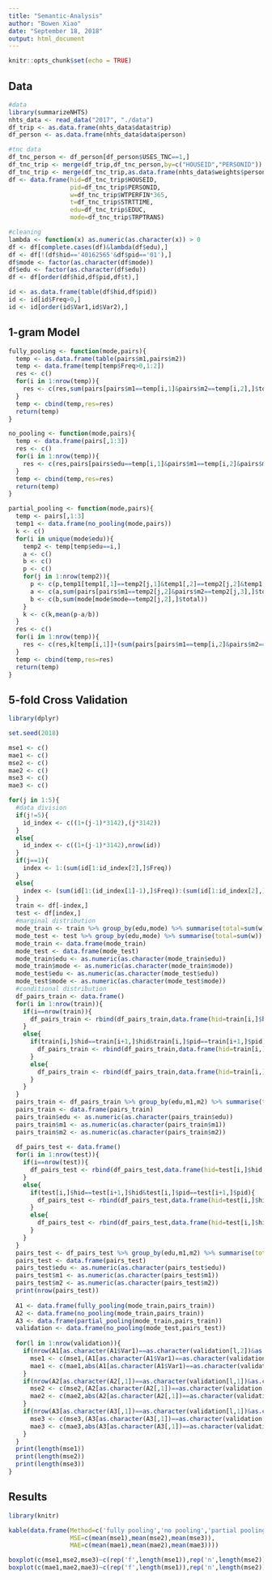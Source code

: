 ---
title: "Semantic-Analysis"
author: "Bowen Xiao"
date: "September 18, 2018"
output: html_document
---

```{r setup, include=FALSE}
knitr::opts_chunk$set(echo = TRUE)
```

## Data

```{r}
#data
library(summarizeNHTS)
nhts_data <- read_data("2017", "./data")
df_trip <- as.data.frame(nhts_data$data$trip)
df_person <- as.data.frame(nhts_data$data$person)

#tnc data
df_tnc_person <- df_person[df_person$USES_TNC==1,]
df_tnc_trip <- merge(df_trip,df_tnc_person,by=c("HOUSEID","PERSONID"))
df_tnc_trip <- merge(df_tnc_trip,as.data.frame(nhts_data$weights$person),by=c("HOUSEID","PERSONID"))
df <- data.frame(hid=df_tnc_trip$HOUSEID,
                 pid=df_tnc_trip$PERSONID,
                 w=df_tnc_trip$WTPERFIN*365,
                 t=df_tnc_trip$STRTTIME,
                 edu=df_tnc_trip$EDUC,
                 mode=df_tnc_trip$TRPTRANS)

#cleaning
lambda <- function(x) as.numeric(as.character(x)) > 0
df <- df[complete.cases(df)&lambda(df$edu),]
df <- df[!(df$hid=='40162565'&df$pid=='01'),]
df$mode <- factor(as.character(df$mode))
df$edu <- factor(as.character(df$edu))
df <- df[order(df$hid,df$pid,df$t),]

id <- as.data.frame(table(df$hid,df$pid))
id <- id[id$Freq>0,]
id <- id[order(id$Var1,id$Var2),]
```

## 1-gram Model

```{r}
fully_pooling <- function(mode,pairs){
  temp <- as.data.frame(table(pairs$m1,pairs$m2))
  temp <- data.frame(temp[temp$Freq>0,1:2])
  res <- c()
  for(i in 1:nrow(temp)){
    res <- c(res,sum(pairs[pairs$m1==temp[i,1]&pairs$m2==temp[i,2],]$total)/sum(mode[mode$mode==temp[i,1],]$total))
  }
  temp <- cbind(temp,res=res)
  return(temp)
}

no_pooling <- function(mode,pairs){
  temp <- data.frame(pairs[,1:3])
  res <- c()
  for(i in 1:nrow(temp)){
    res <- c(res,pairs[pairs$edu==temp[i,1]&pairs$m1==temp[i,2]&pairs$m2==temp[i,3],]$total/mode[mode$edu==temp[i,1]&mode$mode==temp[i,2],]$total)
  }
  temp <- cbind(temp,res=res)
  return(temp)
}

partial_pooling <- function(mode,pairs){
  temp <- pairs[,1:3]
  temp1 <- data.frame(no_pooling(mode,pairs))
  k <- c()
  for(i in unique(mode$edu)){
    temp2 <- temp[temp$edu==i,]
    a <- c()
    b <- c()
    p <- c()
    for(j in 1:nrow(temp2)){
      p <- c(p,temp1[temp1[,1]==temp2[j,1]&temp1[,2]==temp2[j,2]&temp1[,3]==temp2[j,3],4])
      a <- c(a,sum(pairs[pairs$m1==temp2[j,2]&pairs$m2==temp2[j,3],]$total))
      b <- c(b,sum(mode[mode$mode==temp2[j,2],]$total))
    }
    k <- c(k,mean(p-a/b))
  }
  res <- c()
  for(i in 1:nrow(temp)){
    res <- c(res,k[temp[i,1]]+(sum(pairs[pairs$m1==temp[i,2]&pairs$m2==temp[i,3],]$total))/sum(mode[mode$mode==temp[i,2],]$total))
  }
  temp <- cbind(temp,res=res)
  return(temp)
}
```

## 5-fold Cross Validation

```{r}
library(dplyr)

set.seed(2018)

mse1 <- c()
mae1 <- c()
mse2 <- c()
mae2 <- c()
mse3 <- c()
mae3 <- c()

for(j in 1:5){
  #data division
  if(j!=5){
    id_index <- c((1+(j-1)*3142),(j*3142))
  }
  else{
    id_index <- c((1+(j-1)*3142),nrow(id))
  }
  if(j==1){
    index <- 1:(sum(id[1:id_index[2],]$Freq))
  }
  else{
    index <- (sum(id[1:(id_index[1]-1),]$Freq)):(sum(id[1:id_index[2],]$Freq))
  }
  train <- df[-index,]
  test <- df[index,]
  #marginal distribution
  mode_train <- train %>% group_by(edu,mode) %>% summarise(total=sum(w))
  mode_test <- test %>% group_by(edu,mode) %>% summarise(total=sum(w))
  mode_train <- data.frame(mode_train)
  mode_test <- data.frame(mode_test)
  mode_train$edu <- as.numeric(as.character(mode_train$edu))
  mode_train$mode <- as.numeric(as.character(mode_train$mode))
  mode_test$edu <- as.numeric(as.character(mode_test$edu))
  mode_test$mode <- as.numeric(as.character(mode_test$mode))
  #conditional distribution
  df_pairs_train <- data.frame()
  for(i in 1:nrow(train)){
    if(i==nrow(train)){
      df_pairs_train <- rbind(df_pairs_train,data.frame(hid=train[i,]$hid,pid=train[i,]$pid,w=train[i,]$w,edu=train[i,]$edu,m1=as.character(train[i,]$mode),m2='0'))
    }
    else{
      if(train[i,]$hid==train[i+1,]$hid&train[i,]$pid==train[i+1,]$pid){
        df_pairs_train <- rbind(df_pairs_train,data.frame(hid=train[i,]$hid,pid=train[i,]$pid,w=train[i,]$w,edu=train[i,]$edu,m1=as.character(train[i,]$mode),m2=as.character(train[i+1,]$mode)))
      }
      else{
        df_pairs_train <- rbind(df_pairs_train,data.frame(hid=train[i,]$hid,pid=train[i,]$pid,w=train[i,]$w,edu=train[i,]$edu,m1=as.character(train[i,]$mode),m2='0'))
      }
    }
  }
  pairs_train <- df_pairs_train %>% group_by(edu,m1,m2) %>% summarise(total=sum(w))
  pairs_train <- data.frame(pairs_train)
  pairs_train$edu <- as.numeric(as.character(pairs_train$edu))
  pairs_train$m1 <- as.numeric(as.character(pairs_train$m1))
  pairs_train$m2 <- as.numeric(as.character(pairs_train$m2))
  
  df_pairs_test <- data.frame()
  for(i in 1:nrow(test)){
    if(i==nrow(test)){
      df_pairs_test <- rbind(df_pairs_test,data.frame(hid=test[i,]$hid,pid=test[i,]$pid,w=test[i,]$w,edu=test[i,]$edu,m1=as.character(test[i,]$mode),m2='0'))
    }
    else{
      if(test[i,]$hid==test[i+1,]$hid&test[i,]$pid==test[i+1,]$pid){
        df_pairs_test <- rbind(df_pairs_test,data.frame(hid=test[i,]$hid,pid=test[i,]$pid,w=test[i,]$w,edu=test[i,]$edu,m1=as.character(test[i,]$mode),m2=as.character(test[i+1,]$mode)))
      }
      else{
        df_pairs_test <- rbind(df_pairs_test,data.frame(hid=test[i,]$hid,pid=test[i,]$pid,w=test[i,]$w,edu=test[i,]$edu,m1=as.character(test[i,]$mode),m2='0'))
      }
    }
  }
  pairs_test <- df_pairs_test %>% group_by(edu,m1,m2) %>% summarise(total=sum(w))
  pairs_test <- data.frame(pairs_test)
  pairs_test$edu <- as.numeric(as.character(pairs_test$edu))
  pairs_test$m1 <- as.numeric(as.character(pairs_test$m1))
  pairs_test$m2 <- as.numeric(as.character(pairs_test$m2))
  print(nrow(pairs_test))
  
  A1 <- data.frame(fully_pooling(mode_train,pairs_train))
  A2 <- data.frame(no_pooling(mode_train,pairs_train))
  A3 <- data.frame(partial_pooling(mode_train,pairs_train))
  validation <- data.frame(no_pooling(mode_test,pairs_test))
  
  for(l in 1:nrow(validation)){
    if(nrow(A1[as.character(A1$Var1)==as.character(validation[l,2])&as.character(A1$Var2)==as.character(validation[l,3]),])>0){
      mse1 <- c(mse1,(A1[as.character(A1$Var1)==as.character(validation[l,2])&as.character(A1$Var2)==as.character(validation[l,3]),3]-validation[l,4])^2)
      mae1 <- c(mae1,abs(A1[as.character(A1$Var1)==as.character(validation[l,2])&as.character(A1$Var2)==as.character(validation[l,3]),3]-validation[l,4]))
    }
    if(nrow(A2[as.character(A2[,1])==as.character(validation[l,1])&as.character(A2[,2])==as.character(validation[l,2])&as.character(A2[,3])==as.character(validation[l,3]),])>0){
      mse2 <- c(mse2,(A2[as.character(A2[,1])==as.character(validation[l,1])&as.character(A2[,2])==as.character(validation[l,2])&as.character(A2[,3])==as.character(validation[l,3]),4]-validation[l,4])^2)
      mae2 <- c(mae2,abs(A2[as.character(A2[,1])==as.character(validation[l,1])&as.character(A2[,2])==as.character(validation[l,2])&as.character(A2[,3])==as.character(validation[l,3]),4]-validation[l,4]))
    }
    if(nrow(A3[as.character(A3[,1])==as.character(validation[l,1])&as.character(A3[,2])==as.character(validation[l,2])&as.character(A3[,3])==as.character(validation[l,3]),])>0){
      mse3 <- c(mse3,(A3[as.character(A3[,1])==as.character(validation[l,1])&as.character(A3[,2])==as.character(validation[l,2])&as.character(A3[,3])==as.character(validation[l,3]),4]-validation[l,4])^2)
      mae3 <- c(mae3,abs(A3[as.character(A3[,1])==as.character(validation[l,1])&as.character(A3[,2])==as.character(validation[l,2])&as.character(A3[,3])==as.character(validation[l,3]),4]-validation[l,4]))
    }
  }
  print(length(mse1))
  print(length(mse2))
  print(length(mse3))
}
```

## Results

```{r}
library(knitr)

kable(data.frame(Method=c('fully pooling','no pooling','partial pooling'),
                 MSE=c(mean(mse1),mean(mse2),mean(mse3)),
                 MAE=c(mean(mae1),mean(mae2),mean(mae3))))

boxplot(c(mse1,mse2,mse3)~c(rep('f',length(mse1)),rep('n',length(mse2)),rep('p',length(mse3))))
boxplot(c(mae1,mae2,mae3)~c(rep('f',length(mse1)),rep('n',length(mse2)),rep('p',length(mse3))))
```